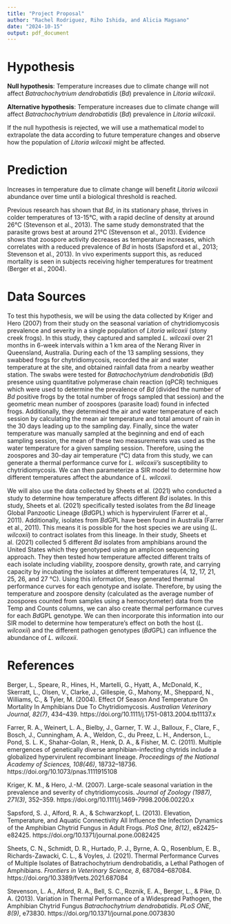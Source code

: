 ---
title: "Project Proposal"
author: "Rachel Rodriguez, Riho Ishida, and Alicia Magsano"
date: "2024-10-15"
output: pdf_document
---

# Hypothesis 

**Null hypothesis**: Temperature increases due to climate change will not affect *Batrachochytrium dendrobatidis* (*Bd*) prevalence in *Litoria wilcoxii*. 

**Alternative hypothesis**: Temperature increases due to climate change will affect *Batrachochytrium dendrobatidis* (*Bd*) prevalence in *Litoria wilcoxii*. 

If the null hypothesis is rejected, we will use a mathematical model to extrapolate the data according to future temperature changes and observe how the population of *Litoria wilcoxii* might be affected. 

# Prediction

Increases in temperature due to climate change will benefit *Litoria wilcoxii* abundance over time until a biological threshold is reached. 

Previous research has shown that *Bd*, in its stationary phase, thrives in colder temperatures of 13-15°C, with a rapid decline of density at around 26°C (Stevenson et al., 2013). The same study demonstrated that the parasite grows best at around 21°C (Stevenson et al., 2013). Evidence shows that zoospore activity decreases as temperature increases, which correlates with a reduced prevalence of *Bd* in hosts (Sapsford et al., 2013; Stevenson et al., 2013). In vivo experiments support this, as reduced mortality is seen in subjects receiving higher temperatures for treatment (Berger et al., 2004).


# Data Sources 

To test this hypothesis, we will be using the data collected by Kriger and Hero (2007) from their study on the seasonal variation of chytridiomycosis prevalence and severity in a single population of *Litoria wilcoxii* (stony creek frogs). In this study, they captured and sampled *L. wilcoxii* over 21 months in 6-week intervals within a 1 km area of the Nerang River in Queensland, Australia. During each of the 13 sampling sessions, they swabbed frogs for chytridiomycosis, recorded the air and water temperature at the site, and obtained rainfall data from a nearby weather station. The swabs were tested for *Batrachochytrium dendrobatidis* (*Bd*) presence using quantitative polymerase chain reaction (qPCR) techniques which were used to determine the prevalence of *Bd* (divided the number of *Bd* positive frogs by the total number of frogs sampled that session) and the geometric mean number of zoospores (parasite load) found in infected frogs. Additionally, they determined the air and water temperature of each session by calculating the mean air temperature and total amount of rain in the 30 days leading up to the sampling day. Finally, since the water temperature was manually sampled at the beginning and end of each sampling session, the mean of these two measurements was used as the water temperature for a given sampling session. Therefore, using the zoospores and 30-day air temperature (°C) data from this study, we can generate a thermal performance curve for *L. wilcoxii's* susceptibility to chytridiomycosis. We can then parameterize a SIR model to determine how different temperatures affect the abundance of *L. wilcoxii*. 

We will also use the data collected by Sheets et al. (2021) who conducted a study to determine how temperature affects different *Bd* isolates. In this study, Sheets et al. (2021) specifically tested isolates from the *Bd* lineage Global Panzootic Lineage (*Bd*GPL) which is hypervirulent (Farrer et al., 2011). Additionally, isolates from *Bd*GPL have been found in Australia (Farrer et al., 2011). This means it is possible for the host species we are using (*L. wilcoxii*) to contract isolates from this lineage. In their study, Sheets et al. (2021) collected 5 different *Bd* isolates from amphibians around the United States which they genotyped using an amplicon sequencing approach. They then tested how temperature affected different traits of each isolate including viability, zoospore density, growth rate, and carrying capacity by incubating the isolates at different temperatures (4, 12, 17, 21, 25, 26, and 27 °C). Using this information, they generated thermal performance curves for each genotype and isolate. Therefore, by using the temperature and zoospore density (calculated as the average number of zoospores counted from samples using a hemocytometer) data from the Temp and Counts columns, we can also create thermal performance curves for each *Bd*GPL genotype. We can then incorporate this information into our SIR model to determine how temperature's effect on both the host (*L. wilcoxii*) and the different pathogen genotypes (*Bd*GPL) can influence the abundance of *L. wilcoxii*. 


# References 

Berger, L., Speare, R., Hines, H., Martelli, G., Hyatt, A., McDonald, K., Skerratt, L., Olsen,
  V., Clarke, J., Gillespie, G., Mahony, M., Sheppard, N., Williams, C., & Tyler, M. (2004).
  Effect Of Season And Temperature On Mortality In Amphibians Due To Chytridiomycosis.
  *Australian Veterinary Journal, 82(7)*, 434–439.
  https://doi.org/10.1111/j.1751-0813.2004.tb11137.x

Farrer, R. A., Weinert, L. A., Bielby, J., Garner, T. W. J., Balloux, F., Clare, F., Bosch, J., 
  Cunningham, A. A., Weldon, C., du Preez, L. H., Anderson, L., Pond, S. L. K., Shahar-Golan, 
  R., Henk, D. A., & Fisher, M. C. (2011). Multiple emergences of genetically diverse 
  amphibian-infecting chytrids include a globalized hypervirulent recombinant lineage. 
  *Proceedings of the National Academy of Sciences, 108(46)*, 18732–18736. 
  https://doi.org/10.1073/pnas.1111915108

Kriger, K. M., & Hero, J.-M. (2007). Large-scale seasonal variation in the prevalence and 
  severity of chytridiomycosis. *Journal of Zoology (1987), 271(3)*, 352–359. 
  https://doi.org/10.1111/j.1469-7998.2006.00220.x
  
Sapsford, S. J., Alford, R. A., & Schwarzkopf, L. (2013). Elevation, Temperature, and Aquatic
  Connectivity All Influence the Infection Dynamics of the Amphibian Chytrid Fungus in Adult
  Frogs. *PloS One, 8(12)*, e82425–e82425. https://doi.org/10.1371/journal.pone.0082425

Sheets, C. N., Schmidt, D. R., Hurtado, P. J., Byrne, A. Q., Rosenblum, E. B., 
  Richards-Zawacki, C. L., & Voyles, J. (2021). Thermal Performance Curves of Multiple Isolates 
  of Batrachochytrium dendrobatidis, a Lethal Pathogen of Amphibians. *Frontiers in Veterinary* 
  *Science, 8*, 687084–687084. https://doi.org/10.3389/fvets.2021.687084

Stevenson, L. A., Alford, R. A., Bell, S. C., Roznik, E. A., Berger, L., & Pike, D. A. (2013).
  Variation in Thermal Performance of a Widespread Pathogen, the Amphibian Chytrid Fungus
  *Batrachochytrium dendrobatidis*. *PLoS ONE, 8(9)*, e73830.
  https://doi.org/10.1371/journal.pone.0073830

  

